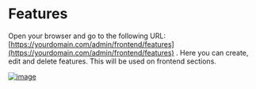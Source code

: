 # Features

Open your browser and go to the following URL: [https://yourdomain.com/admin/frontend/features](https://yourdomain.com/admin/frontend/features) .
Here you can create, edit and delete features. This will be used on frontend sections.

[![image](https://www.linkpicture.com/q/Screenshot-from-2023-03-05-14-00-58.png)](https://www.linkpicture.com/view.php?img=LPic64044c42e4ea1892651777)